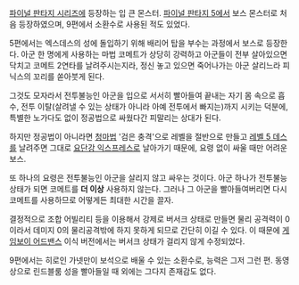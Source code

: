 [[파이널 판타지 시리즈]]에 등장하는 입 큰 몬스터. [[파이널 판타지 5]]에서 보스 몬스터로 처음 등장하였으며, 9편에서 소환수로 사용된 적도 있었다.

5편에서는 엑스데스의 성에 돌입하기 위해 배리어 탑을 부수는 과정에서 보스로 등장한다. 아군 한 명에게 사용하는 마법 코메트가 상당히 강력하고 아군들이 전부 살아있으면 닥치고 코메트 2연타를 날려주시는지라, 정신 놓고 있으면 죽어나가는 아군 살리느라 피닉스의 꼬리를 쏟아붓게 된다. 

그것도 모자라서 전투불능인 아군을 입으로 서서히 빨아들여 끝내는 자기 몸 속으로 흡수, 전투 이탈(살려낼 수 있는 상태가 아니라 아예 전투에서 빠지는)까지 시키는 덕분에, 특별한 노가다도 없이 정공법으로 싸웠다간 피말리는 상대가 된다. 

하지만 정공법이 아니라면 [[청마법]] '검은 충격'으로 레벨을 절반으로 만들고 [[레벨 5 데스]]를 날려주면 그대로 [[요단강 익스프레스]]로 날아가기 때문에, 요령 없이 싸울 때만 어려운 보스. 

또 하나의 요령은 전투불능인 아군을 살리지 않고 싸우는 것이다. 아군 하나가 전투불능 상태가 되면 코메트를 '''더 이상''' 사용하지 않는다. 그러나 그 아군을 빨아들여버리면 다시 코메트를 사용하므로 어떻게든 최대한 시간을 끌자.

결정적으로 조합 어빌리티 등을 이용해서 강제로 버서크 상태로 만들면 물리 공격력이 0이라서 데미지 0의 물리공격밖에 하지 못하게 되므로 간단히 이길 수 있다. 이 때문에 [[게임보이 어드밴스]] 이식 버전에서는 버서크 상태가 걸리지 않게 수정되었다.

9편에서는 히로인 가넷만이 보석으로 배울 수 있는 소환수로, 능력은 그저 그런 편. 동영상으로 린드블룸 성을 빨아들일 때 외에는 그다지 존재감도 없다.
